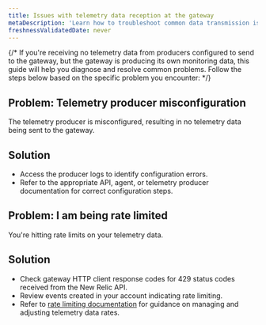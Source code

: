 ```yaml
---
title: Issues with telemetry data reception at the gateway
metaDescription: 'Learn how to troubleshoot common data transmission issues with telemetry data reception at the Pipeline Control gateway.'
freshnessValidatedDate: never
---
```


{/* If you're receiving no telemetry data from producers configured to send to the gateway, but the gateway is producing its own monitoring data, this guide will help you diagnose and resolve common problems. Follow the steps below based on the specific problem you encounter: */}

## Problem: Telemetry producer misconfiguration
The telemetry producer is misconfigured, resulting in no telemetry data being sent to the gateway.
## Solution
- Access the producer logs to identify configuration errors.
- Refer to the appropriate API, agent, or telemetry producer documentation for correct configuration steps.

## Problem: I am being rate limited
You're hitting rate limits on your telemetry data.
## Solution
- Check gateway HTTP client response codes for 429 status codes received from the New Relic API.
- Review events created in your account indicating rate limiting.
- Refer to [rate limiting documentation](https://docs.newrelic.com/search-results/?query=rate%20limiting&page=2) for guidance on managing and adjusting telemetry data rates.

